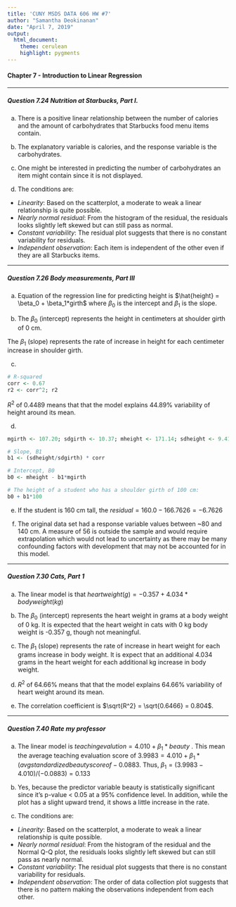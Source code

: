 ---
title: 'CUNY MSDS DATA 606 HW #7'
author: "Samantha Deokinanan"
date: "April 7, 2019"
output: 
  html_document:
    theme: cerulean
    highlight: pygments
---
#### Chapter 7 - Introduction to Linear Regression

***
##### Question 7.24 Nutrition at Starbucks, Part I.

(a) There is a positive linear relationship between the number of calories and the amount of carbohydrates that Starbucks food menu items contain.

(b) The explanatory variable is calories, and the response variable is the carbohydrates.

(c) One might be interested in predicting the number of carbohydrates an item might contain since it is not displayed.

(d) The conditions are:

* *Linearity*: Based on the scatterplot, a moderate to weak a linear relationship is quite possible.
* *Nearly normal residual*: From the histogram of the residual, the residuals looks slightly left skewed but can still pass as normal.
* *Constant variability*: The residual plot suggests that there is no constant variability for residuals. 
* *Independent observation*: Each item is independent of the other even if they are all Starbucks items.

***
##### Question 7.26 Body measurements, Part III

(a) Equation of the regression line for predicting height is $\hat{height} = \beta_0 + \beta_1*girth$ where $\beta_0$ is the intercept and $\beta_1$ is the slope.

(b) The $\beta_0$ (intercept) represents the height in centimeters at shoulder girth of 0 cm.

The $\beta_1$ (slope) represents the rate of increase in height for each centimeter increase in shoulder girth.

(c) 

```{r}
# R-squared
corr <- 0.67
r2 <- corr^2; r2
```

$R^2$ of 0.4489 means that that the model explains 44.89% variability of height around its mean.

(d)

```{r}
mgirth <- 107.20; sdgirth <- 10.37; mheight <- 171.14; sdheight <- 9.41

# Slope, B1
b1 <- (sdheight/sdgirth) * corr

# Intercept, B0
b0 <- mheight - b1*mgirth

# The height of a student who has a shoulder girth of 100 cm:
b0 + b1*100
```

(e) If the student is 160 cm tall, the $residual = 160.0 - 166.7626 = -6.7626$

(f) The original data set had a response variable values between ~80 and 140 cm. A measure of 56 is outside the sample and would require extrapolation which would not lead to uncertainty as there may be many confounding factors with development that may not be accounted for in this model.

***
##### Question 7.30 Cats, Part 1

(a) The linear model is that $heart weight (g) = -0.357 + 4.034 * body weight (kg)$

(b) The $\beta_0$ (intercept) represents the heart weight in grams at a body weight of 0 kg. It is expected that the heart weight in cats with 0 kg body weight is -0.357 g, though not meaningful.

(c) The $\beta_1$ (slope) represents the rate of increase in heart weight for each grams increase in body weight. It is expect that an additional 4.034 grams in the heart weight for each additional kg increase in body weight.

(d) $R^2$ of 64.66% means that that the model explains 64.66% variability of heart weight around its mean.

(e) The correlation coefficient is $\sqrt{R^2} = \sqrt{0.6466} = 0.804$.

***
##### Question 7.40 Rate my professor

(a) The linear model is $teaching evalution = 4.010 + \beta_1 * beauty$ . This mean the average teaching evaluation score of $3.9983 = 4.010 + \beta_1 * (avg standardized beauty score of -0.0883$. Thus, $\beta_1 = (3.9983-4.010)/ (-0.0883) = 0.133$

(b) Yes, because the predictor variable beauty is statistically significant since it's p-value < 0.05 at a 95% confidence level. In addition, while the plot has a slight upward trend, it shows a little increase in the rate.

(c) The conditions are:

* *Linearity*: Based on the scatterplot, a moderate to weak a linear relationship is quite possible.
* *Nearly normal residual*: From the histogram of the residual and the Normal Q-Q plot, the residuals looks slightly left skewed but can still pass as nearly normal.
* *Constant variability*: The residual plot suggests that there is no constant variability for residuals. 
* *Independent observation*: The order of data collection plot suggests that there is no pattern making the observations independent from each other.
